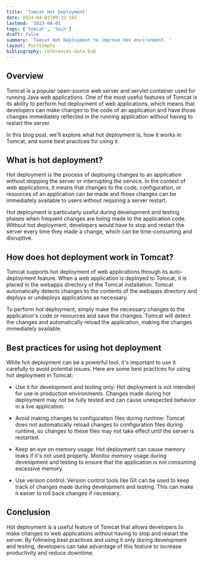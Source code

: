 ```yaml
---
title: 'Tomcat Hot Deployment'
date: 2024-04-01T00:32:14Z
lastmod: '2023-04-01'
tags: ['tomcat', 'tech']
draft: false
summary: 'Tomcat Hot Deployment to improve dev environment. '
layout: PostSimple
bibliography: references-data.bib
---
```


## Overview

Tomcat is a popular open-source web server and servlet container used for running Java web applications. One of the most useful features of Tomcat is its ability to perform hot deployment of web applications, which means that developers can make changes to the code of an application and have those changes immediately reflected in the running application without having to restart the server.

In this blog post, we'll explore what hot deployment is, how it works in Tomcat, and some best practices for using it.

## What is hot deployment?

Hot deployment is the process of deploying changes to an application without stopping the server or interrupting the service. In the context of web applications, it means that changes to the code, configuration, or resources of an application can be made and those changes can be immediately available to users without requiring a server restart.

Hot deployment is particularly useful during development and testing phases when frequent changes are being made to the application code. Without hot deployment, developers would have to stop and restart the server every time they made a change, which can be time-consuming and disruptive.

## How does hot deployment work in Tomcat?

Tomcat supports hot deployment of web applications through its auto-deployment feature. When a web application is deployed to Tomcat, it is placed in the webapps directory of the Tomcat installation. Tomcat automatically detects changes to the contents of the webapps directory and deploys or undeploys applications as necessary.

To perform hot deployment, simply make the necessary changes to the application's code or resources and save the changes. Tomcat will detect the changes and automatically reload the application, making the changes immediately available.

## Best practices for using hot deployment

While hot deployment can be a powerful tool, it's important to use it carefully to avoid potential issues. Here are some best practices for using hot deployment in Tomcat:

- Use it for development and testing only: Hot deployment is not intended for use in production environments. Changes made during hot deployment may not be fully tested and can cause unexpected behavior in a live application.

- Avoid making changes to configuration files during runtime: Tomcat does not automatically reload changes to configuration files during runtime, so changes to these files may not take effect until the server is restarted.

- Keep an eye on memory usage: Hot deployment can cause memory leaks if it's not used properly. Monitor memory usage during development and testing to ensure that the application is not consuming excessive memory.

- Use version control: Version control tools like Git can be used to keep track of changes made during development and testing. This can make it easier to roll back changes if necessary.

## Conclusion

Hot deployment is a useful feature of Tomcat that allows developers to make changes to web applications without having to stop and restart the server. By following best practices and using it only during development and testing, developers can take advantage of this feature to increase productivity and reduce downtime.
